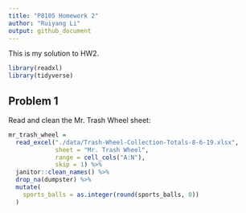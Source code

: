 ```yaml
---
title: "P8105 Homework 2"
author: "Ruiyang Li"
output: github_document
---
```


This is my solution to HW2.

```r
library(readxl)
library(tidyverse)
```

## Problem 1

Read and clean the Mr. Trash Wheel sheet:

```r
mr_trash_wheel = 
  read_excel("./data/Trash-Wheel-Collection-Totals-8-6-19.xlsx", 
             sheet = "Mr. Trash Wheel", 
             range = cell_cols("A:N"),
             skip = 1) %>% 
  janitor::clean_names() %>%
  drop_na(dumpster) %>% 
  mutate(
    sports_balls = as.integer(round(sports_balls, 0))
  ) 
```


